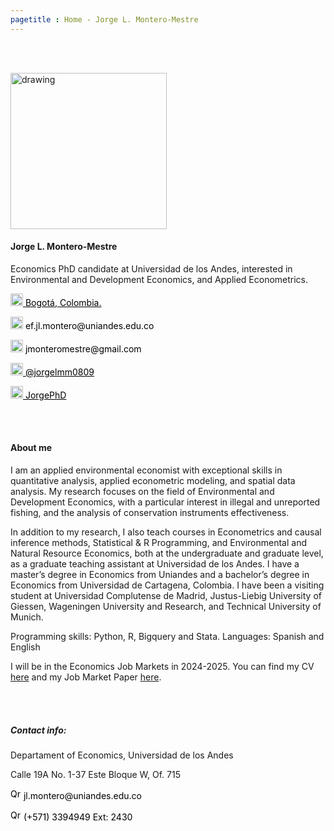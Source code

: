 ```yaml
---
pagetitle : Home - Jorge L. Montero-Mestre
---
```


<br>  </br> <!--- Agrega lineas en blanco --->

<!------------- Panel de la izquierda ------------->
<div class="col-sm-4">

<!-- Foto completa -->
<img src="./images/image2.png" class="center" alt="drawing" width="250" height="250"/>

#### Jorge L. Montero-Mestre

Economics PhD candidate at Universidad de los Andes, interested in Environmental and Development Economics, and Applied Econometrics.

<!-- Location -->
<a href="https://www.google.com/maps/place/Bogotá/@4.6486259,-74.2478944,11z/data=!3m1!4b1!4m5!3m4!1s0x8e3f9bfd2da6cb29:0x239d635520a33914!8m2!3d4.7109886!4d-74.072092" style="color:black;"> <img alt="Qries" src="./images/location.png" width="20" height="20">  Bogotá, Colombia.</a>

<!-- Correo -->
<p style="color:black"><img alt="Qries" src="./images/correo.png" width="20" height="20"> ef.jl.montero@uniandes.edu.co </img></p>

<!-- Correo -->
<p style="color:black"><img alt="Qries" src="./images/correo.png" width="20" height="20"> jmonteromestre@gmail.com </img></p>

<!-- Twitter -->
 <a href="https://twitter.com/jorgelmm0809" style="color:black;"> <img alt="Qries" src="./images/twitter.jpg" width="20" height="20">  @jorgelmm0809</a> 


<!-- GitHub -->
<a href="https://github.com/JorgePhD" style="color:black;"> <img alt="Qries" src="./images/github.png" width="20" height="20">  JorgePhD</a>

</div>
<!------------- Fin panel de la izquierda ------------->

<!------------- Panel de la derecha ------------->
<div class="col-sm-8">

<br>  </br> <!--- Agrega lineas en blanco --->

#### About me

I am an applied environmental economist with exceptional skills in quantitative analysis, applied econometric modeling, and spatial data analysis. My research focuses on the field of Environmental and Development Economics, with a particular interest in illegal and unreported fishing, and the analysis of conservation instruments effectiveness.

In addition to my research, I also teach courses in Econometrics and causal inference methods, Statistical & R Programming, and Environmental and Natural Resource Economics, both at the undergraduate and graduate level, as a graduate teaching assistant at Universidad de los Andes. I have a master's degree in Economics from Uniandes and a bachelor's degree in Economics from Universidad de Cartagena, Colombia. I have been a visiting student at Universidad Complutense de Madrid, Justus-Liebig University of Giessen, Wageningen University and Research, and Technical University of Munich. 

Programming skills: Python, R, Bigquery and Stata.
Languages: Spanish and  English

I will be in the Economics Job Markets in 2024-2025. You can find my CV <a href="https://jorgephd.github.io/jorge-montero.github.io/cv/Cv_JorgeMontero.pdf">here</a>
and my Job Market Paper <a href="https://github.com/JorgePhD/jorge-montero.github.io/blob/main/research/Lockdown_and_Fishing.pdf">here</a>.

<br>  </br> <!--- Agrega lineas en blanco --->

##### Contact info:

<p style="color:black">Departament of Economics, Universidad de los Andes

Calle 19A No. 1-37 Este Bloque W, Of. 715</p>

<!-- Correo -->
<p style="color:black"><img alt="Qries" src="./images/correo.png" width="17" height="17"> jl.montero@uniandes.edu.co </img></p>

<!-- Tel -->
<p style="color:black"> <img alt="Qries" src="./images/tel.png" width="17" height="17"> (+571) 3394949 Ext: 2430 </img></p>

</div> <!--- FIn del panel de la derecha --->
